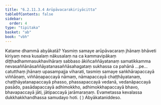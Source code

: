 ```yaml
---
title: "6.2.11.3.4 Arūpāvacarakiriyācitta"
tableOfContents: false
sidebar:
  order: 4
type: "tipitaka"
basket: "ab"
book: "vbh"
---
```



<DynamicBreadcrumb />

<Division number="333" book="vbh" bookNo="30" page="191">

<Paragraph number="1291" book="vbh">
Katame dhammā abyākatā? Yasmiṃ samaye arūpāvacaraṃ jhānaṃ bhāveti kiriyaṃ neva kusalaṃ nākusalaṃ na ca kammavipākaṃ diṭṭhadhammasukhavihāraṃ sabbaso ākiñcaññāyatanaṃ samatikkamma nevasaññānāsaññāyatanasaññāsahagataṃ sukhassa ca pahānā …pe…  catutthaṃ jhānaṃ upasampajja viharati, tasmiṃ samaye saṅkhārapaccayā viññāṇaṃ, viññāṇapaccayā nāmaṃ, nāmapaccayā chaṭṭhāyatanaṃ, chaṭṭhāyatanapaccayā phasso, phassapaccayā vedanā, vedanāpaccayā pasādo, pasādapaccayā adhimokkho, adhimokkhapaccayā bhavo, bhavapaccayā jāti, jātipaccayā jarāmaraṇaṃ. Evametassa kevalassa dukkhakkhandhassa samudayo hoti. ( )

</Paragraph>
</Division>

<Paragraph number="1292" type="center" book="vbh">
Abyākataniddeso.
</Paragraph>